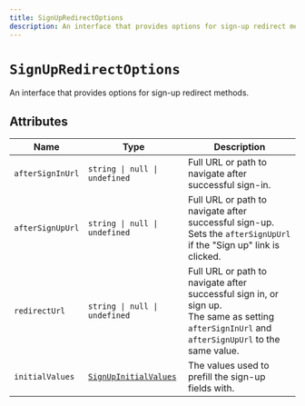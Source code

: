 ```yaml
---
title: SignUpRedirectOptions
description: An interface that provides options for sign-up redirect methods.
---
```


# `SignUpRedirectOptions`

An interface that provides options for sign-up redirect methods.

## Attributes

| Name | Type | Description |
| --- | --- | --- |
| `afterSignInUrl` | `string \| null \| undefined` | Full URL or path to navigate after successful sign-in. |
| `afterSignUpUrl` | `string \| null \| undefined` | Full URL or path to navigate after successful sign-up. Sets the `afterSignUpUrl` if the "Sign up" link is clicked. |
| `redirectUrl` | `string \| null \| undefined` | Full URL or path to navigate after successful sign in, or sign up.<br/>The same as setting `afterSignInUrl` and `afterSignUpUrl` to the same value. |
| `initialValues` | [`SignUpInitialValues`](/docs/references/javascript/types/sign-up-initial-values) | The values used to prefill the sign-up fields with. |